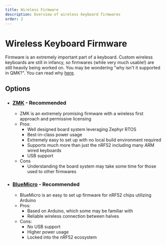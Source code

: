 ```yaml
---
title: Wireless Firmware
description: Overview of wireless keyboard firmwares
order: 2
---
```


# Wireless Keyboard Firmware

Firmware is an extremely important part of a keyboard. Custom wireless keyboards are still in infancy, so firmwares (while very much usable!) are still heavily being worked on. You may be wondering "why isn't it supported in QMK?". You can read why [here](/nice!nano/faq?id=qmk-firmware-support).


## Options

- ### [ZMK](/wireless_firmware/zmk) - Recommended
  - ZMK is an extremely promising firmware with a wireless first approach and permissive licensing
  - Pros:
    - Well designed board system leveraging Zephyr RTOS
    - Best-in-class power usage
    - Extremely easy to set up with no local build environment required
    - Supports much more than just the nRF52 including many ARM wired keyboards
    - USB support
  - Cons
    - Understanding the board system may take some time for those used to other firmwares
- ### [BlueMicro](/wireless_firmware/bluemicro) - Recommended
  - BlueMicro is an easy to set up firmware for nRF52 chips utilizing Arduino
  - Pros:
    - Based on Arduino, which some may be familiar with
    - Reliable wireless connection between halves
  - Cons:
    - No USB support
    - Higher power usage
    - Locked into the nRF52 ecosystem
